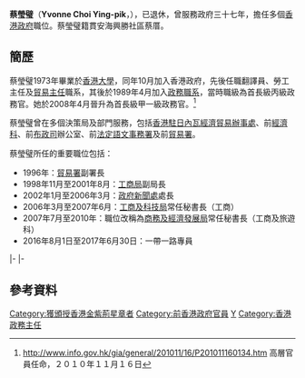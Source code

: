 {{Infobox_officeholder
| name = 蔡瑩璧<br />Yvonne Choi Ying-pik
| image name = 
| Sex = 女 
| now = 
| period =
| different name =
| Native place = 
| date of birth = {{birth date and age|1950|11|17}}
| date of death =
| place of birth = [[香港|香港]]
| party = 沒有政黨聯繫
| place of death = 
| religion = 
| spouse = 
| relatives = 
| educate =
| past =
[[香港特區政府|香港特區政府]]職位：
*政府新聞處處長（2002-06年）
*工商及科技局常任秘書長（2006-07年）
*商務及經濟發展局常任秘書長（2007-2010年）
| award =
}}

'''蔡瑩璧 '''{{GBSHK}}{{JP}}（'''Yvonne Choi Ying-pik'''，{{bd|1950年|11月17日|||catIdx=Choi蔡}}），已退休，曾服務政府三十七年，擔任多個[[香港政府|香港政府]]職位。蔡瑩璧籍貫安海興勝社區蔡厝。

==簡歷==
蔡瑩璧1973年畢業於[[香港大學|香港大學]]，同年10月加入香港政府，先後任職翻譯員、勞工主任及[[貿易主任|貿易主任]]職系，其後於1989年4月加入[[政務職系|政務職系]]，當時職級為首長級丙級政務官。她於2008年4月晉升為首長級甲一級政務官。<ref>http://www.info.gov.hk/gia/general/201011/16/P201011160134.htm {{Wayback|url=http://www.info.gov.hk/gia/general/201011/16/P201011160134.htm |date=20140809234214 }} 高層官員任命，２０１０年１１月１６日</ref>

蔡瑩璧曾在多個決策局及部門服務，包括[[香港駐日內瓦經濟貿易辦事處|香港駐日內瓦經濟貿易辦事處]]、前[[經濟科|經濟科]]、前[[布政司|布政司]]辦公室、前[[法定語文事務署|法定語文事務署]]及前[[貿易署|貿易署]]。

蔡瑩璧所任的重要職位包括：

*1996年：[[貿易署|貿易署]]副署長
*1998年11月至2001年8月：[[工商局|工商局]]副局長
*2002年1月至2006年3月：[[政府新聞處|政府新聞處]]處長
*2006年3月至2007年6月：[[工商及科技局|工商及科技局]]常任秘書長（工商）
*2007年7月至2010年：職位改稱為[[商務及經濟發展局|商務及經濟發展局]]常任秘書長（工商及旅遊科）
*2016年8月1日至2017年6月30日：一帶一路專員

{{start box}}
{{s-gov}}
{{s-before|[[陳鎮源|陳鎮源]]}}
{{s-title|<!-- 注释出：[[File:政府新聞處02.PNG|22px]] -->[[政府新聞處|政府新聞處]]處長| 2002年-2006年}}
{{s-after|[[邱騰華|邱騰華]]}}
|-
{{s-before|[[俞宗怡|俞宗怡]]}}
{{s-title|[[File:Hong_Kong_SAR_Regional_Emblem.svg|22px]][[工商及科技局|工商及科技局<br />常任秘書長（工商）]]| 2006年-2007年6月30日}}
{{s-after|改組後改稱<br>商務及經濟發展局}}
|-
{{s-before|首任}}
{{s-title|[[File:Hong_Kong_SAR_Regional_Emblem.svg|22px]][[商務及經濟發展局|商務及經濟發展局<br />常任秘書長（工商及旅遊科）]]| 2007年7月1日-2010年}}
{{s-after|[[黃灝玄|黃灝玄]]}}
{{end box}}

{{HK-poli-bio-stub}}

==參考資料==
<references/>

[[Category:獲頒授香港金紫荊星章者|Category:獲頒授香港金紫荊星章者]]
[[Category:前香港政府官員|Category:前香港政府官員]]
[[Category:蔡姓|Y]]
[[Category:香港政務主任|Category:香港政務主任]]